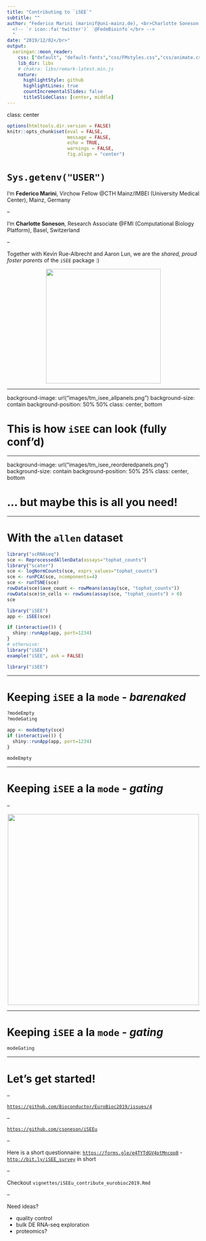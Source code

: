 ```yaml
---
title: "Contributing to `iSEE`"
subtitle: ""
author: "Federico Marini (marinif@uni-mainz.de), <br>Charlotte Soneson (charlotte.soneson@fmi.ch)</br>
  <!-- `r icon::fa('twitter')` `@FedeBioinfo`</br> -->
  "
date: "2019/12/02</br>"
output:
  xaringan::moon_reader:
    css: ["default", "default-fonts","css/FMstyles.css","css/animate.css"]
    lib_dir: libs
    # chakra: libs/remark-latest.min.js
    nature:
      highlightStyle: github
      highlightLines: true
      countIncrementalSlides: false
      titleSlideClass: [center, middle]
---
```


class: center

```r
options(htmltools.dir.version = FALSE)
knitr::opts_chunk$set(eval = FALSE,
                      message = FALSE, 
                      echo = TRUE, 
                      warnings = FALSE,
                      fig.align = "center")
```

# `Sys.getenv("USER")`

I'm **Federico Marini**, Virchow Fellow @CTH Mainz/IMBEI (University Medical Center), Mainz, Germany

--

I'm **Charlotte Soneson**, Research Associate @FMI (Computational Biology Platform), Basel, Switzerland

--

Together with Kevin Rue-Albrecht and Aaron Lun, we are the *shared, proud foster parents* of the `iSEE` package :)

<p align="center">
<img src="images/iSEE.png" alt="" height="300"/>
</p>

---

background-image: url("images/tm_isee_allpanels.png")
background-size: contain
background-position: 50% 50%
class: center, bottom

# This is how `iSEE` can look (fully conf'd)

---

background-image: url("images/tm_isee_reorderedpanels.png")
background-size: contain
background-position: 50% 25%
class: center, bottom

# ... but maybe this is all you need!

---

# With the `allen` dataset

```r
library("scRNAseq")
sce <- ReprocessedAllenData(assays="tophat_counts")
library("scater")
sce <- logNormCounts(sce, exprs_values="tophat_counts")
sce <- runPCA(sce, ncomponents=4)
sce <- runTSNE(sce)
rowData(sce)$ave_count <- rowMeans(assay(sce, "tophat_counts"))
rowData(sce)$n_cells <- rowSums(assay(sce, "tophat_counts") > 0)
sce

library("iSEE")
app <- iSEE(sce)

if (interactive()) {
  shiny::runApp(app, port=1234)
}
# otherwise:
library("iSEE")
example("iSEE", ask = FALSE)
```

```r
library("iSEE")
```

---

# Keeping `iSEE` a la `mode` - *barenaked*

```r
?modeEmpty
?modeGating
```

```r
app <- modeEmpty(sce)
if (interactive()) {
  shiny::runApp(app, port=1234)
}
```

```r
modeEmpty
```

---

# Keeping `iSEE` a la `mode` - *gating*

--

<p align="center">
<img src="images/meme_gate.jpg" alt="" height="500"/>
</p>

<!-- `This is not a metaphor for Brexit` -->

---

# Keeping `iSEE` a la `mode` - *gating*

```r
modeGating
```

---

# Let's get started!

--

[`https://github.com/Bioconductor/EuroBioc2019/issues/4`](https://github.com/Bioconductor/EuroBioc2019/issues/4)

--

[`https://github.com/csoneson/iSEEu`](https://github.com/csoneson/iSEEu)

--

Here is a short questionnaire: [`https://forms.gle/e4TYTdGV4ptMncop8`](https://forms.gle/e4TYTdGV4ptMncop8) - [`http://bit.ly/iSEE_survey`](http://bit.ly/iSEE_survey) in short

--

Checkout `vignettes/iSEEu_contribute_eurobioc2019.Rmd`

--

Need ideas?

- quality control
- bulk DE RNA-seq exploration
- proteomics?




